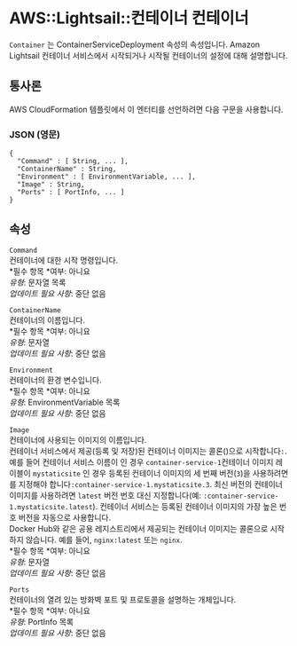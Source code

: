 # AWS::Lightsail::컨테이너 컨테이너

`Container` 는 ContainerServiceDeployment 속성의 속성입니다. Amazon Lightsail 컨테이너 서비스에서 시작되거나 시작될 컨테이너의 설정에 대해 설명합니다.

## 통사론

AWS CloudFormation 템플릿에서 이 엔터티를 선언하려면 다음 구문을 사용합니다.

### JSON (영문)

```
{
  "Command" : [ String, ... ],
  "ContainerName" : String,
  "Environment" : [ EnvironmentVariable, ... ],
  "Image" : String,
  "Ports" : [ PortInfo, ... ]
}
```

## 속성

`Command`  
컨테이너에 대한 시작 명령입니다.  
*필수 항목 *여부: 아니요  
_유형_: 문자열 목록  
_업데이트 필요 사항_: 중단 없음

`ContainerName`  
컨테이너의 이름입니다.  
*필수 항목 *여부: 아니요  
_유형_: 문자열  
_업데이트 필요 사항_: 중단 없음

`Environment`  
컨테이너의 환경 변수입니다.  
*필수 항목 *여부: 아니요  
_유형_: EnvironmentVariable 목록  
_업데이트 필요 사항_: 중단 없음

`Image`  
컨테이너에 사용되는 이미지의 이름입니다.  
컨테이너 서비스에서 제공(등록 및 저장)된 컨테이너 이미지는 콜론()으로 시작합니다`:`. 예를 들어 컨테이너 서비스 이름이 인 경우 `container-service-1`컨테이너 이미지 레이블이 `mystaticsite` 인 경우 등록된 컨테이너 이미지의 세 번째 버전(`3`)을 사용하려면 를 지정해야 합니다`:container-service-1.mystaticsite.3`. 최신 버전의 컨테이너 이미지를 사용하려면 `latest` 버전 번호 대신 지정합니다(예: `:container-service-1.mystaticsite.latest`). 컨테이너 서비스는 등록된 컨테이너 이미지의 가장 높은 번호 버전을 자동으로 사용합니다.  
Docker Hub와 같은 공용 레지스트리에서 제공되는 컨테이너 이미지는 콜론으로 시작하지 않습니다. 예를 들어, `nginx:latest` 또는 `nginx`.  
*필수 항목 *여부: 아니요  
_유형_: 문자열  
_업데이트 필요 사항_: 중단 없음

`Ports`  
컨테이너의 열려 있는 방화벽 포트 및 프로토콜을 설명하는 개체입니다.  
*필수 항목 *여부: 아니요  
_유형_: PortInfo 목록  
_업데이트 필요 사항_: 중단 없음
